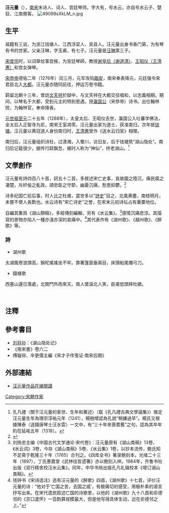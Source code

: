 '''汪元量'''（{{bd|1241年?||1318年?|}}），[[南宋|南宋]]末诗人、词人、宫廷琴师。字大有，号水云，亦自号水云子、楚狂、江南倦客。
[[File:49098sXkLM_n.jpg|thumb]]

==生平==
祖籍有三说，为浙江钱塘人、江西浮梁人、吴县人。汪元量出身书香门第，为有琴有书的世家。父亲汪琳，字玉甫，有七子。汪元量是[[汪琳|汪琳]]第三子。

[[宋度宗|宋度宗]]时，以词章给事宫掖，为宮廷琴師，教授[[謝道清|谢皇后（谢道清）]]、[[王清惠|王昭仪（王清惠）]]和宫女弹琴。

[[宋恭帝|宋恭帝]]德佑二年（1276年）闰三月，元军攻陷[[臨安|臨安]]，南宋奉表降元，元廷强令宋君臣北入[[元大都|大都]]。汪元量亦随同前往，押运万卷书籍。

羁留北朝十三年，曾訪[[文天祥|文天祥]]於獄中，与文天祥在大都交往唱和，以忠義相期。期间，以琴名于大都，受到元主的特别恩遇。授[[瀛国公|瀛国公]]（宋恭帝）诗书。出仕翰林院，为翰林官，奉命降香。

[[元世祖|元世祖]][[至元_(忽必烈)|至元]]二十五年（1288年），太皇太后、王昭仪去世，瀛国公入吐蕃学佛法，全太后入正智寺为尼，南宋王室凋零。汪元量出家为道士，获准南归，次年抵[[钱塘县|钱塘]]。汪元量以黄冠道人身份南归时，[[王清惠|王清惠]]曾作《送水云归吴》相赠。

南归后，汪元量组织诗社，过潇湘，入蜀川，访旧友，后于钱塘筑“湖山隐处”。南归后记载很少，据传行踪飘忽，被时人称为“神仙”，终老湖山。<ref>孔凡禮〈關于汪元量的家世、生年和著述〉（载《孔凡禮古典文學論集》）推定汪元量生年為理宗淳祐元年（1241），楊樹增認為孔說“稍嫌過早”。楊氏又根據陳泰〈送錢唐琴士汪水雲〉一文中，有“三十年來喪耆舊”之句，認為其卒年約在延祐五年（1318）。</ref>

==文學創作==
汪元量有詩四百八十首，詞五十二首，多敘述宋亡史事，哀故國之陸沉，痛民瘼之凄楚，斥奸佞之亂政，頌忠臣之守節，幽憂沉痛，愁思抑鬱。<ref>{{Cite web|title=略论爱国诗人汪元量的诗歌_CNKI学问|url=http://xuewen.cnki.net/CJFD-HSXX198703010.html|accessdate=2019-11-09|work=xuewen.cnki.net|archive-date=2019-11-09|archive-url=https://web.archive.org/web/20191109133156/http://xuewen.cnki.net/CJFD-HSXX198703010.html|dead-url=no}}</ref>

诗多纪国亡前后事，时人比之杜甫，當世多以“[[诗史|詩史]]”目之，北風黄塵，南枝明月，未嘗不使人長歎也。水云诗有“宋亡诗史”之誉，在宋末元初诗坛占有重要地位。

自編其集爲《湖山類稿》，多經傳刻編輯，另有《水云集》。<ref>刘扬忠主编《中国古代文学通论·宋代卷》：汪元量原有《湖山类稿》13卷、《水云词》3卷，今存《湖山类稿》5卷、《水云集》1卷，以抄本流传，鲍氏知不足斋于乾隆三十年（1765）合刊之。《四库全书》著录鲍刻本。光绪二十三年（1897），丁氏惠嘉堂《武林往哲遗箸》亦以鲍刻入梓。1984年，齐鲁书社出版《双行精舍校汪水云集》。同年，中华书局出版孔凡礼辑校本《增订湖山类稿》。</ref>感情沉痛悲涼。其描寫的景物亦陷入一種亦淺亦深的哀痛中。<ref>钱钟书《宋诗选注》选有汪元量的《醉歌》四首，《湖州歌》十七首，评价汪元量的诗：“他对于‘亡国之苦，去国之戚’，有极痛切的感受，用极朴素的语言抒写出来。在宋代遗民叙述亡国的诗歌里，以他的《湖州歌》九十八首和俞德邻的《京口遣怀》一百韵算规模最大，但是他写得具体生动，远在俞德邻之上。”</ref>其代表作有《湖州歌》、《越州歌》、《醉歌》等。

===詩===
*湖州歌
太湖風卷浪頭高，錦柁搖搖坐不牢。靠著篷窗垂兩目，床頭船尾爛弓刀。
*錢塘歌
西塞山邊日落處，北關門外雨來天。南人墜淚北人笑，臣甫低頭拜杜鵑。

<br />

==注釋==
{{reflist}}

==參考書目==
*[[刘将孙|刘将孙]]：《湖山隐处记》
*《南宋書》卷六二
*傅璇琮、辛更儒主編《宋才子传笺证·南宋后期》

==外部連結==
*[http://book.guqu.net/quansongci/14231.html 汪元量作品在線閱讀] {{Wayback|url=http://book.guqu.net/quansongci/14231.html |date=20160304085855 }}

[[Category:宋朝作家|Category:宋朝作家]]